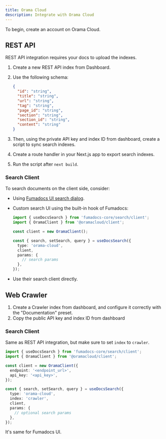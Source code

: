 ```yaml
---
title: Orama Cloud
description: Integrate with Orama Cloud
---
```


To begin, create an account on Orama Cloud.

## REST API

REST API integration requires your docs to upload the indexes.

1. Create a new REST API index from Dashboard.
2. Use the following schema:

   ```json
   {
     "id": "string",
     "title": "string",
     "url": "string",
     "tag": "string",
     "page_id": "string",
     "section": "string",
     "section_id": "string",
     "content": "string"
   }
   ```

3. Then, using the private API key and index ID from dashboard, create a script to sync search indexes.


4. Create a route handler in your Next.js app to export search indexes.


5. Run the script after `next build`.

### Search Client

To search documents on the client side, consider:

- Using [Fumadocs UI search dialog](/docs/ui/search/orama-cloud).
- Custom search UI using the built-in hook of Fumadocs:

  ```ts
  import { useDocsSearch } from 'fumadocs-core/search/client';
  import { OramaClient } from '@oramacloud/client';

  const client = new OramaClient();

  const { search, setSearch, query } = useDocsSearch({
    type: 'orama-cloud',
    client,
    params: {
      // search params
    },
  });
  ```

- Use their search client directly.

## Web Crawler

1. Create a Crawler index from dashboard, and configure it correctly with the "Documentation" preset.
2. Copy the public API key and index ID from dashboard

### Search Client

Same as REST API integration, but make sure to set `index` to `crawler`.

```ts
import { useDocsSearch } from 'fumadocs-core/search/client';
import { OramaClient } from '@oramacloud/client';

const client = new OramaClient({
  endpoint: '<endpoint_url>',
  api_key: '<api_key>',
});

const { search, setSearch, query } = useDocsSearch({
  type: 'orama-cloud',
  index: 'crawler',
  client,
  params: {
    // optional search params
  },
});
```

It's same for Fumadocs UI.
